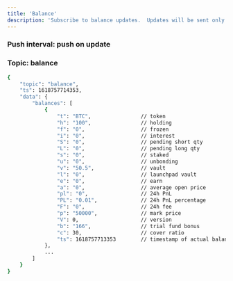 ```yaml
---
title: 'Balance'
description: 'Subscribe to balance updates.  Updates will be sent only when specific events occur, such as order executions, placements, or cancellations.  Updates will not be triggered by changes in the mark price.'
---
```




### Push interval: push on update

### Topic: balance
<RequestExample>

```bash
{
    "topic": "balance",
    "ts": 1618757714353,
    "data": {
        "balances": [
            {
                "t": "BTC",                // token
                "h": "100",                // holding
                "f": "0",                  // frozen
                "i": "0",                  // interest
                "S": "0",                  // pending short qty
                "L": "0",                  // pending long qty
                "s": "0",                  // staked
                "u": "0",                  // unbonding
                "v": "50.5",               // vault
                "l": "0",                  // launchpad vault
                "e": "0",                  // earn
                "a": "0",                  // average open price
                "pl": "0",                 // 24h PnL
                "PL": "0.01",              // 24h PnL percentage
                "F": "0",                  // 24h fee
                "p": "50000",              // mark price
                "V": 0,                    // version
                "b": "166",                // trial fund bonus
                "c": 30,                   // cover ratio
                "ts": 1618757713353        // timestamp of actual balance change
            },
            ...
        ]
    }
}
```

</RequestExample>
